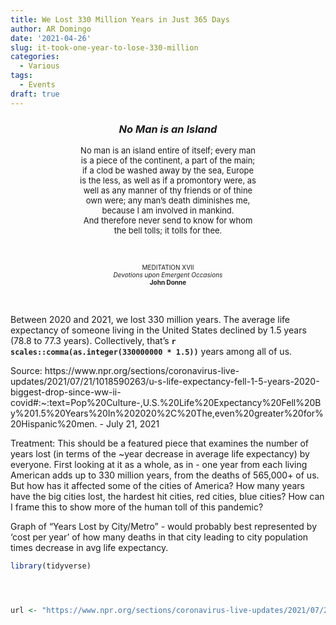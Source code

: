```yaml
---
title: We Lost 330 Million Years in Just 365 Days
author: AR Domingo
date: '2021-04-26'
slug: it-took-one-year-to-lose-330-million
categories:
  - Various
tags:
  - Events
draft: true
---
```



<center>
<h3>*No Man is an Island*</h3>
</center>

<center><font size=2>
No man is an island entire of itself; every man<br> 
is a piece of the continent, a part of the main; <br>
if a clod be washed away by the sea, Europe<br>
is the less, as well as if a promontory were, as<br>
well as any manner of thy friends or of thine<br>
own were; any man's death diminishes me,<br>
because I am involved in mankind.<br>
And therefore never send to know for whom<br>
the bell tolls; it tolls for thee.<br>
</font></center><br>

<center><font size=1>
MEDITATION XVII<br>
*Devotions upon Emergent Occasions*<br>
**John Donne**<br>
</font></center><br>



Between 2020 and 2021, we lost 330 million years.  The average life expectancy of someone living in the United States declined by 1.5 years (78.8 to 77.3 years).  Collectively, that's **`r scales::comma(as.integer(330000000 * 1.5))`** years among all of us.

Source: https://www.npr.org/sections/coronavirus-live-updates/2021/07/21/1018590263/u-s-life-expectancy-fell-1-5-years-2020-biggest-drop-since-ww-ii-covid#:~:text=Pop%20Culture-,U.S.%20Life%20Expectancy%20Fell%20By%201.5%20Years%20In%202020%2C%20The,even%20greater%20for%20Hispanic%20men.
  - July 21, 2021

Treatment: This should be a featured piece that examines the number of years lost (in terms of the ~year decrease in average life expectancy) by everyone.  First looking at it as a whole, as in - one year from each living American adds up to 330 million years, from the deaths of 565,000+ of us.  But how has it affected some of the cities of America?  How many years have the big cities lost, the hardest hit cities, red cities, blue cities?  How can I frame this to show more of the human toll of this pandemic?

Graph of "Years Lost by City/Metro" - would probably best represented by 'cost per year' of how many deaths in that city leading to city population times decrease in avg life expectancy.




```r


library(tidyverse)




url <- "https://www.npr.org/sections/coronavirus-live-updates/2021/07/21/1018590263/u-s-life-expectancy-fell-1-5-years-2020-biggest-drop-since-ww-ii-covid#:~:text=Pop%20Culture-,U.S.%20Life%20Expectancy%20Fell%20By%201.5%20Years%20In%202020%2C%20The,even%20greater%20for%20Hispanic%20men."






```




